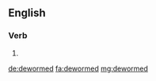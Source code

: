 ==English==

===Verb===
{{head|en}}

# {{en-past of|deworm}}

[[de:dewormed]]
[[fa:dewormed]]
[[mg:dewormed]]